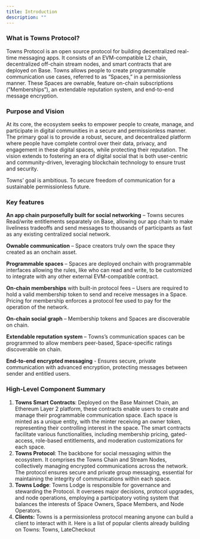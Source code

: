 ```yaml
---
title: Introduction
description: ""
---
```


### What is Towns Protocol?

Towns Protocol is an open source protocol for building decentralized real-time messaging apps. It consists of an EVM-compatible L2 chain, decentralized off-chain stream nodes, and smart contracts that are deployed on Base. Towns allows people to create programmable communication use cases, referred to as “Spaces,” in a permissionless manner. These Spaces are ownable, feature on-chain subscriptions (”Memberships”), an extendable reputation system, and end-to-end message encryption.

### Purpose and Vision

At its core, the ecosystem seeks to empower people to create, manage, and participate in digital communities in a secure and permissionless manner. The primary goal is to provide a robust, secure, and decentralized platform where people have complete control over their data, privacy, and engagement in these digital spaces, while protecting their reputation. The vision extends to fostering an era of digital social that is both user-centric and community-driven, leveraging blockchain technology to ensure trust and security.

Towns’ goal is ambitious. To secure freedom of communication for a sustainable permissionless future.

### Key features

**An app chain purposefully built for social networking** – Towns secures Read/write entitlements separately on Base, allowing our app chain to make liveliness tradeoffs and send messages to thousands of participants as fast as any existing centralized social network.

**Ownable communication** – Space creators truly own the space they created as an onchain asset.

**Programmable spaces** – Spaces are deployed onchain with programmable interfaces allowing the rules, like who can read and write, to be customized to integrate with any other external EVM-compatible contract.

**On-chain memberships** with built-in protocol fees – Users are required to hold a valid membership token to send and receive messages in a Space. Pricing for membership enforces a protocol fee used to pay for the operation of the network.

**On-chain social graph** – Membership tokens and Spaces are discoverable on chain.

**Extendable reputation system** – Towns’s communication spaces can be programmed to allow members peer-based, Space-specific ratings discoverable on chain.

**End-to-end encrypted messaging** - Ensures secure, private communication with advanced encryption, protecting messages between sender and entitled users.

### High-Level Component Summary

1. **Towns Smart Contracts**: Deployed on the Base Mainnet Chain, an Ethereum Layer 2 platform, these contracts enable users to create and manage their programmable communication space. Each space is minted as a unique entity, with the minter receiving an owner token, representing their controlling interest in the space. The smart contracts facilitate various functionalities, including membership pricing, gated-access, role-based entitlements, and moderation customizations for each space.
2. **Towns Protocol**: The backbone for social messaging within the ecosystem. It comprises the Towns Chain and Stream Nodes, collectively managing encrypted communications across the network. The protocol ensures secure and private group messaging, essential for maintaining the integrity of communications within each space.
3. **Towns Lodge**: Towns Lodge is responsible for governance and stewarding the Protocol. It oversees major decisions, protocol upgrades, and node operations, employing a participatory voting system that balances the interests of Space Owners, Space Members, and Node Operators.
4. **Clients:** Towns is a permissionless protocol meaning anyone can build a client to interact with it. Here is a list of popular clients already building on Towns: Towns, LateCheckout
